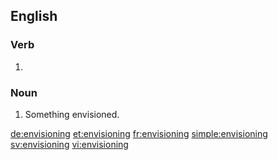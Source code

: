 ==English==

===Verb===
{{head|en}}

# {{present participle of|envision}}

===Noun===
{{en-noun}}

# Something envisioned.

[[de:envisioning]]
[[et:envisioning]]
[[fr:envisioning]]
[[simple:envisioning]]
[[sv:envisioning]]
[[vi:envisioning]]